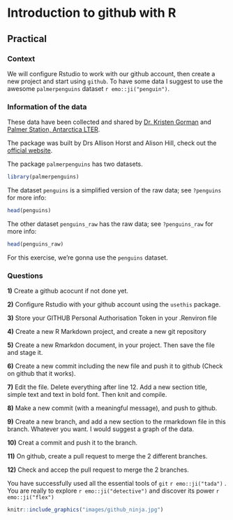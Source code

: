 # Introduction to github with R

## Practical

### Context

We will configure Rstudio to work with our github account, then create a new project and start using `github`. To have some data I suggest to use the awesome `palmerpenguins` dataset `r emo::ji("penguin")`.

### Information of the data
These data have been collected and shared by [Dr. Kristen Gorman](https://www.uaf.edu/cfos/people/faculty/detail/kristen-gorman.php) and [Palmer Station, Antarctica LTER](https://pal.lternet.edu/).

The package was built by Drs Allison Horst and Alison Hill, check out the [official website](https://allisonhorst.github.io/palmerpenguins/).

The package `palmerpenguins` has two datasets.

```r
library(palmerpenguins)
```

The dataset `penguins` is a simplified version of the raw data; see `?penguins` for more info:

```r
head(penguins)
```

The other dataset `penguins_raw` has the raw data; see `?penguins_raw` for more info:

```r
head(penguins_raw)
```


For this exercise, we're gonna use the `penguins` dataset.

### Questions

**1)** Create a github acocunt if not done yet.

**2)** Configure Rstudio with your github account using the `usethis` package.

**3)** Store your GITHUB Personal Authorisation Token in your .Renviron file 

**4)** Create a new R Markdown project, and create a new git repository

**5)** Create a new Rmarkdon document, in your project. Then save the file and stage it.

**6)** Create a new commit including the new file and push it to github (Check on github that it works).

**7)** Edit the file. Delete everything after line 12. Add a new section title, simple text and text in bold font. Then knit and compile.

**8)** Make a new commit (with a meaningful message), and push to github.

**9)** Create a new branch, and add a new section to the rmarkdown file in this branch. Whatever you want. I would suggest a graph of the data.

**10)** Creat a commit and push it to the branch.

**11)** On github, create a pull request to merge the 2 different branches. 

**12)** Check and accep the pull request to merge the 2 branches.

You have successfully used all the essential tools of `git` `r emo::ji("tada")` . You are really to explore `r emo::ji("detective")` and discover its power `r emo::ji("flex")`

```r
knitr::include_graphics("images/github_ninja.jpg")
```
